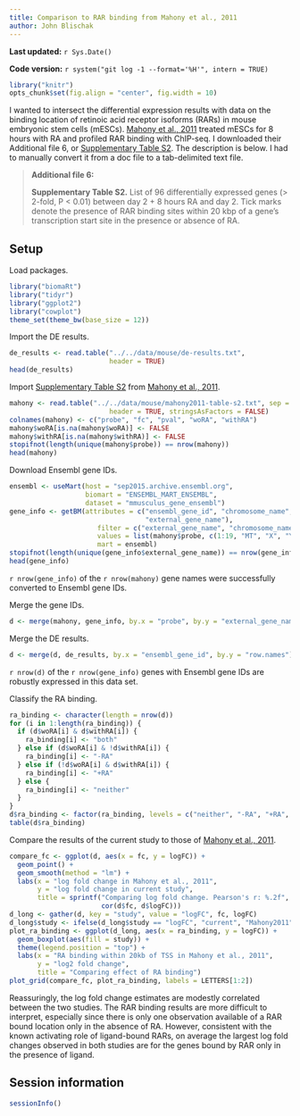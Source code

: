 ```yaml
---
title: Comparison to RAR binding from Mahony et al., 2011
author: John Blischak
---
```


**Last updated:** `r Sys.Date()`

**Code version:** `r system("git log -1 --format='%H'", intern = TRUE)`

```r
library("knitr")
opts_chunk$set(fig.align = "center", fig.width = 10)
```

I wanted to intersect the differential expression results with data on the binding location of retinoic acid receptor isoforms (RARs) in mouse embryonic stem cells (mESCs).
[Mahony et al., 2011][Mahony2011] treated mESCs for 8 hours with RA and profiled RAR binding with ChIP-seq.
I downloaded their Additional file 6, or [Supplementary Table S2][tableS2].
The description is below.
I had to manually convert it from a doc file to a tab-delimited text file.

[Mahony2011]: http://www.genomebiology.com/content/12/1/R2
[tableS2]: http://www.genomebiology.com/content/supplementary/gb-2011-12-1-r2-s6.doc

> **Additional file 6:**
>
> **Supplementary Table S2.** List of 96 differentially expressed genes (> 2-fold, P < 0.01) between day 2 + 8 hours RA and day 2. Tick marks denote the presence of RAR binding sites within 20 kbp of a gene's transcription start site in the presence or absence of RA. 

## Setup

Load packages.

```r
library("biomaRt")
library("tidyr")
library("ggplot2")
library("cowplot")
theme_set(theme_bw(base_size = 12))
```

Import the DE results.

```r
de_results <- read.table("../../data/mouse/de-results.txt",
                         header = TRUE)
head(de_results)
```

Import [Supplementary Table S2][tableS2] from [Mahony et al., 2011][Mahony2011].

```r
mahony <- read.table("../../data/mouse/mahony2011-table-s2.txt", sep = "\t",
                         header = TRUE, stringsAsFactors = FALSE)
colnames(mahony) <- c("probe", "fc", "pval", "woRA", "withRA")
mahony$woRA[is.na(mahony$woRA)] <- FALSE
mahony$withRA[is.na(mahony$withRA)] <- FALSE
stopifnot(length(unique(mahony$probe)) == nrow(mahony))
head(mahony)
```

Download Ensembl gene IDs.

```r
ensembl <- useMart(host = "sep2015.archive.ensembl.org",
                   biomart = "ENSEMBL_MART_ENSEMBL",
                   dataset = "mmusculus_gene_ensembl")
gene_info <- getBM(attributes = c("ensembl_gene_id", "chromosome_name",
                                  "external_gene_name"),
                      filter = c("external_gene_name", "chromosome_name"),
                      values = list(mahony$probe, c(1:19, "MT", "X", "Y")),
                      mart = ensembl)
stopifnot(length(unique(gene_info$external_gene_name)) == nrow(gene_info))
head(gene_info)
```

`r nrow(gene_info)` of the `r nrow(mahony)` gene names were successfully converted to Ensembl gene IDs.

Merge the gene IDs.

```r
d <- merge(mahony, gene_info, by.x = "probe", by.y = "external_gene_name")
```

Merge the DE results.

```r
d <- merge(d, de_results, by.x = "ensembl_gene_id", by.y = "row.names")
```

`r nrow(d)` of the `r nrow(gene_info)` genes with Ensembl gene IDs are robustly expressed in this data set.

Classify the RA binding.

```r
ra_binding <- character(length = nrow(d))
for (i in 1:length(ra_binding)) {
  if (d$woRA[i] & d$withRA[i]) {
    ra_binding[i] <- "both"
  } else if (d$woRA[i] & !d$withRA[i]) {
    ra_binding[i] <- "-RA"
  } else if (!d$woRA[i] & d$withRA[i]) {
    ra_binding[i] <- "+RA"
  } else {
    ra_binding[i] <- "neither"
  }
}
d$ra_binding <- factor(ra_binding, levels = c("neither", "-RA", "+RA", "both"))
table(d$ra_binding)
```

Compare the results of the current study to those of [Mahony et al., 2011][Mahony2011].

```r
compare_fc <- ggplot(d, aes(x = fc, y = logFC)) +
  geom_point() +
  geom_smooth(method = "lm") +
  labs(x = "log fold change in Mahony et al., 2011",
       y = "log fold change in current study",
       title = sprintf("Comparing log fold change. Pearson's r: %.2f",
                       cor(d$fc, d$logFC)))
d_long <- gather(d, key = "study", value = "logFC", fc, logFC)
d_long$study <- ifelse(d_long$study == "logFC", "current", "Mahony2011")
plot_ra_binding <- ggplot(d_long, aes(x = ra_binding, y = logFC)) +
  geom_boxplot(aes(fill = study)) +
  theme(legend.position = "top") +
  labs(x = "RA binding within 20kb of TSS in Mahony et al., 2011",
       y = "log2 fold change",
       title = "Comparing effect of RA binding")
plot_grid(compare_fc, plot_ra_binding, labels = LETTERS[1:2])
```

Reassuringly, the log fold change estimates are modestly correlated between the two studies.
The RAR binding results are more difficult to interpret, especially since there is only one observation available of a RAR bound location only in the absence of RA.
However, consistent with the known activating role of ligand-bound RARs, on average the largest log fold changes observed in both studies are for the genes bound by RAR only in the presence of ligand.

## Session information

```r
sessionInfo()
```
